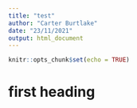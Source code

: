 ```yaml
---
title: "test"
author: "Carter Burtlake"
date: "23/11/2021"
output: html_document
---
```


```r
knitr::opts_chunk$set(echo = TRUE)
```

# first heading
